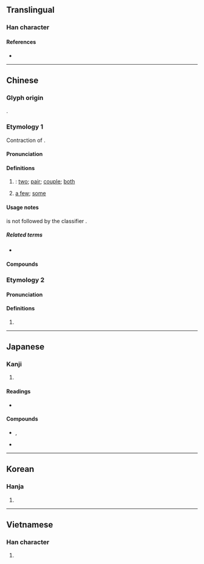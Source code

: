 {{also|俩}}
{{character info/new}}
==Translingual==

===Han character===
{{Han char|rn=9|rad=人|as=08|sn=10|four=21227|canj=OMLB|ids=⿰亻兩}}

====References====
* {{Han ref|kx=0107.090|dkj=00751|dj=0227.190|hdz=10172.060|uh=5006|ud=20486|bh=ADC7|bd=44487}}

----

==Chinese==
{{zh-forms|s=俩}}

===Glyph origin===
{{Han etym}}
{{Han compound|人|alt1=亻|兩|ls=psc|c1=s|c2=p}}.

===Etymology 1===
Contraction of {{zh-l|[[兩]][[個]]|liǎngge|two + ''classifier''}}.

====Pronunciation====
{{zh-pron
|m=liǎ
|c=loeng5
|mn=qz,tw,xm:lióng/zz:liáng
|mc=
|oc=
|ma=y
|cat=det,n
}}

====Definitions====
{{zh-hanzi}}

# {{lb|zh|colloquial}} {{n-g|functioning as {{zh-l|*兩|two}} + {{zh-l|*個|''classifier''}}}}: [[two]]; [[pair]]; [[couple]]; [[both]]
#: {{zh-x|姐妹-倆|the '''two''' sisters}}
# {{lb|zh|colloquial|chiefly|Mainland}} [[a few]]; [[some]]

====Usage notes====
{{lang|zh|倆／俩}} is not followed by the classifier {{zh-l|個}}.

=====Related terms=====
* {{zh-l|仨}}

====Compounds====
{{zh-der|我們倆|你們倆|倆錢兒|他倆|他們倆|倆心眼兒|哥倆好|公母倆|哥兒倆|我倆|老哥兒倆}}

===Etymology 2===

====Pronunciation====
{{zh-pron
|m=liǎng
|c=loeng5
|mn=qz,tw,xm:lióng/zz:liáng
|ma=y
|oc=y
|cat=a
}}

====Definitions====
{{zh-hanzi}}

# {{zh-only used in|伎倆|[[clever]]; [[skilled]]}}

{{zh-cat|Beginning}}

----

==Japanese==

===Kanji===
{{ja-kanji|grade=|rs=人08}}

# {{defn|lang=ja|sort=人08}}

====Readings====
* {{ja-readings|on=[[りょう]] ([[ryō]])|kun=[[たくみ]] ([[takumi]])}}

====Compounds====
* {{ja-l|伎倆}}, {{ja-l|技倆}}
* {{ja-l|力倆}}

----

==Korean==

===Hanja===
{{ko-hanja|hangeul=량|rv=ryang|mr=ryang}}

# {{defn|lang=ko|sort=人08}}

----

==Vietnamese==

===Han character===
{{vi-hantu|[[lưỡng]], [[lạng]]|rs=人08}}

# {{defn|lang=vi|sort=人08}}